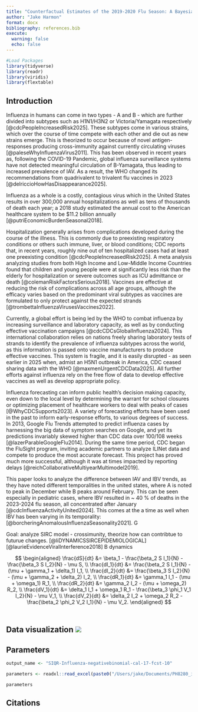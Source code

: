 ```yaml
---
title: "Counterfactual Estimates of the 2019-2020 Flu Season: A Bayesian Approach"
author: "Jake Harmon"
format: docx
bibliography: references.bib
execute: 
  warning: false
  echo: false
---
```


```r
#Load Packages
library(tidyverse)
library(readr)
library(viridis) 
library(flextable)

```

## Introduction

Influenza in humans can come in two types - A and B - which are further divided into subtypes such as H1N1/H3N2 or Victoria/Yamagata respectively [@cdcPeopleIncreasedRisk2025]. These subtypes come in various strains, which over the course of time compete with each other and die out as new strains emerge. This is theorized to occur because of novel antigen-responses producing cross-immunity against currently circulating viruses [@paleseWhyInfluenzaVirus2011]. This has been observed in recent years as, following the COVID-19 Pandemic, global influenza surveillance systems have not detected meaningful circulation of B-Yamagata, thus leading to increased prevalence of IAV. As a result, the WHO changed its recommendations from quadrivalent to trivalent flu vaccines in 2023 [@delriccioHowHasDisappearance2025].

Influenza as a whole is a costly, contagious virus which in the United States results in over 300,000 annual hospitalizations as well as tens of thousands of death each year; a 2018 study estimated the annual cost to the American healthcare system to be \$11.2 billion annually [@putriEconomicBurdenSeasonal2018].

Hospitalization generally arises from complications developed during the course of the illness. This is commonly due to preexisting respiratory conditions or others such immune, liver, or blood conditions; CDC reports that, in recent years, roughly nine out of ten hospitalized cases had at least one preexisting condition [@cdcPeopleIncreasedRisk2025]. A meta analysis analyzing studies from both High Income and Low-Middle Income Countries found that children and young people were at significantly less risk than the elderly for hospitalization or severe outcomes such as ICU admittance or death [@colemanRiskFactorsSerious2018]. Vaccines are effective at reducing the risk of complications across all age groups, although the efficacy varies based on the predominant viral subtypes as vaccines are formulated to only protect against the expected strands [@trombettaInfluenzaVirusesVaccines2022].

Currently, a global effort is being led by the WHO to combat influenza by increasing surveillance and laboratory capacity, as well as by conducting effective vaccination campaigns [@cdcCDCsGlobalInfluenza2024]. This international collaboration relies on nations freely sharing laboratory tests of strands to identify the prevalence of influenza subtypes across the world, as this information is passed onto vaccine manufacturers to produce effective vaccines. This system is fragile, and it is easily disrupted - as seen earlier in 2025 when, admist an H5N1 outbreak in America, CDC ceased sharing data with the WHO [@maxmenUrgentCDCData2025]. All further efforts against influenza rely on the free flow of data to develop effective vaccines as well as develop appropriate policy.

Influenza forecasting can inform public health's decision making capacity, even down to the local level by determining the warrant for school closures or optimizing placement of healthcare workers to deal with peaks of cases [@WhyCDCSupports2023]. A variety of forecasting efforts have been used in the past to inform early-response efforts, to various degrees of success. In 2013, Google Flu Trends attempted to predict influenza cases by harnessing the big data of symptom searches on Google, and yet its predictions invariably skewed higher than CDC data over 100/108 weeks [@lazerParableGoogleFlu2014]. During the same time period, CDC began the FluSight program, inviting academic partners to analyze ILINet data and compete to produce the most accurate forecast. This project has proved much more successful, although it was at times impacted by reporting delays [@reichCollaborativeMultiyearMultimodel2019].

This paper looks to analyze the difference between IAV and IBV trends, as they have noted different temporalities in the united states, where A is noted to peak in December while B peaks around February. This can be seen especially in pediatric cases, where IBV resulted in \~ 40 % of deaths in the 2023-2024 flu season, all concentrated after January [@cdcInfluenzaActivityUnited2024]. This comes at the a time as well when IBV has been varying in its temporality: [@borcheringAnomalousInfluenzaSeasonality2021]. G

Goal: analyze SIRC model - crossimunity, theorize how can contribtue to futurue changes. [@liDYNAMICSSIRCEPIDEMIOLOGICAL] [@laurieEvidenceViralInterference2018] B dynamics

$$
\begin{aligned}
\frac{dS}{dt} &= \beta_1 - \frac{\beta_2 S I_1}{N} - \frac{\beta_3 S I_2}{N} - \mu S, \\
\frac{dI_1}{dt} &= \frac{\beta_2 S I_1}{N} - (\mu + \gamma_1 + \delta_1) I_1, \\
\frac{dI_2}{dt} &= \frac{\beta_3 S I_2}{N} - (\mu + \gamma_2 + \delta_2) I_2, \\
\frac{dR_1}{dt} &= \gamma_1 I_1 - (\mu + \omega_1) R_1, \\
\frac{dR_2}{dt} &= \gamma_2 I_2 - (\mu + \omega_2) R_2, \\
\frac{dV_1}{dt} &= \delta_1 I_1 + \omega_1 R_1 - \frac{\beta_3 \phi_1 V_1 I_2}{N} - \mu V_1, \\
\frac{dV_2}{dt} &= \delta_2 I_2 + \omega_2 R_2 - \frac{\beta_2 \phi_2 V_2 I_1}{N} - \mu V_2.
\end{aligned}
$$ \

## Data visualization ![](data/flu_time_series.png)


## Parameters

```r
output_name <- "SIQR-Influenza-negativebinomial-cal-17-fcst-10"

parameters <- readxl::read_excel(paste0("/Users/jake/Documents/PH8280_id_modeling/manuscript/data/BayesianFitForecast/output/", output_name, "/parameters-", output_name, ".xlsx"))

parameters
```

## Citations
